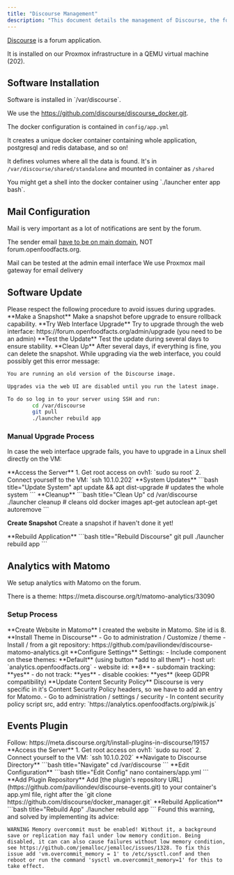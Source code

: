 ```yaml
---
title: "Discourse Management"
description: "This document details the management of Discourse, the forum application used by Open Food Facts. It covers software installation, mail configuration, update procedures, Matomo analytics setup, and plugin installation, including troubleshooting tips."
---
```



[Discourse](https://www.discourse.org/) is a forum application.

<Callout type="info">
  It is installed on our Proxmox infrastructure in a QEMU virtual machine (202).
</Callout>

## Software Installation

<Card title="Installation Location">
Software is installed in `/var/discourse`.

We use the https://github.com/discourse/discourse_docker.git.

</Card>

The docker configuration is contained in `config/app.yml`

<Callout type="info">
It creates a unique docker container containing whole application, postgresql and redis database, and so on!

It defines volumes where all the data is found. It's in `/var/discourse/shared/standalone` and mounted in container as `/shared`

</Callout>

<Callout type="info">
  You might get a shell into the docker container using `./launcher enter app bash`.
</Callout>

## Mail Configuration

<Callout type="warning">
Mail is very important as a lot of notifications are sent by the forum.

The sender email [have to be on main domain](/docs/Infra/services/mail#only-domain), NOT forum.openfoodfacts.org.

</Callout>

<Cards>
  <Card title="Test Mail" href="https://forum.openfoodfacts.org/admin/email">
    Mail can be tested at the admin email interface
  </Card>
  <Card title="Mail Gateway" href="/docs/Infra/services/mail">
    We use Proxmox mail gateway for email delivery
  </Card>
</Cards>

## Software Update

<Callout type="warning">
  Please respect the following procedure to avoid issues during upgrades.
</Callout>

<Steps>
  <Step>
    **Make a Snapshot**
    Make a snapshot before upgrade to ensure rollback capability.
  </Step>

  <Step>
    **Try Web Interface Upgrade** 
    Try to upgrade through the web interface:
    https://forum.openfoodfacts.org/admin/upgrade (you need to be an admin)
  </Step>

  <Step>
    **Test the Update** Test the update during several days to ensure stability.
  </Step>

  <Step>
    **Clean Up**
    After several days, if everything is fine, you can delete the snapshot.
  </Step>
</Steps>

<Callout type="info">
While upgrading via the web interface, you could possibly get this error message:

```sh
You are running an old version of the Discourse image.

Upgrades via the web UI are disabled until you run the latest image.

To do so log in to your server using SSH and run:
		cd /var/discourse
		git pull
		./launcher rebuild app
```

</Callout>

### Manual Upgrade Process

In case the web interface upgrade fails, you have to upgrade in a Linux shell directly on the VM:

<Steps>
  <Step>
    **Access the Server**
    1. Get root access on ovh1: `sudo su root`
    2. Connect yourself to the VM: `ssh 10.1.0.202`
  </Step>

  <Step>
    **System Updates** 
    ```bash title="Update System" 
    apt update && apt
    dist-upgrade # updates the whole system 
    ```
  </Step>

  <Step>
    **Cleanup**
    ```bash title="Clean Up" 
    cd /var/discourse ./launcher cleanup #
    cleans old docker images apt-get autoclean apt-get autoremove 
    ```
  </Step>

  <Step>**Create Snapshot** Create a snapshot if haven't done it yet!</Step>

  <Step>
    **Rebuild Application**
    ```bash title="Rebuild Discourse"
    git pull
    ./launcher rebuild app
    ```
  </Step>
</Steps>

## Analytics with Matomo

We setup analytics with Matomo on the forum.

<Callout type="info">
  There is a theme: https://meta.discourse.org/t/matomo-analytics/33090
</Callout>

### Setup Process

<Steps>
  <Step>
    **Create Website in Matomo**
    I created the website in Matomo. Site id is 8.
  </Step>

  <Step>
    **Install Theme in Discourse** - Go to administration / Customize / theme -
    Install / from a git repository:
    https://github.com/paviliondev/discourse-matomo-analytics.git
  </Step>

  <Step>
    **Configure Settings**
    Settings:
    - Include component on these themes: **Default** (using button *add to all them*)
    - host url: `analytics.openfoodfacts.org`
    - website id: **8**
    - subdomain tracking: **yes**
    - do not track: **yes**
    - disable cookies: **yes** (keep GDPR compatibility)
  </Step>

  <Step>
    **Update Content Security Policy**
    Discourse is very specific in it's Content Security Policy headers, so we have to add an entry for Matomo.
    - Go to administration / settings / security
    - In content security policy script src, add entry: `https://analytics.openfoodfacts.org/piwik.js`
  </Step>
</Steps>

## Events Plugin

<Callout type="info">
  Follow: https://meta.discourse.org/t/install-plugins-in-discourse/19157
</Callout>

<Steps>
  <Step>
  **Access the Server**
  1. Get root access on ovh1: `sudo su root`
  2. Connect yourself to the VM: `ssh 10.1.0.202`
  </Step>

  <Step>
    **Navigate to Discourse Directory** 
    ```bash title="Navigate" 
    cd /var/discourse
    ```
  </Step>

  <Step>
    **Edit Configuration** 
    ```bash title="Edit Config" 
    nano containers/app.yml 
    ```
  </Step>

  <Step>
    **Add Plugin Repository** 
    Add [the plugin's repository URL](https://github.com/paviliondev/discourse-events.git) to your container's app.yml file, right after the `git clone https://github.com/discourse/docker_manager.git`
  </Step>

  <Step>
  **Rebuild Application**
  ```bash title="Rebuild App"
  ./launcher rebuild app
  ```
  </Step>
</Steps>

<Callout type="warning">
Found this warning, and solved by implementing its advice:

`WARNING Memory overcommit must be enabled! Without it, a background save or replication may fail under low memory condition. Being disabled, it can can also cause failures without low memory condition, see https://github.com/jemalloc/jemalloc/issues/1328. To fix this issue add 'vm.overcommit_memory = 1' to /etc/sysctl.conf and then reboot or run the command 'sysctl vm.overcommit_memory=1' for this to take effect.`

</Callout>

[^install_theme]: More info on how to install a theme: https://meta.discourse.org/t/install-a-theme-or-theme-component/63682
